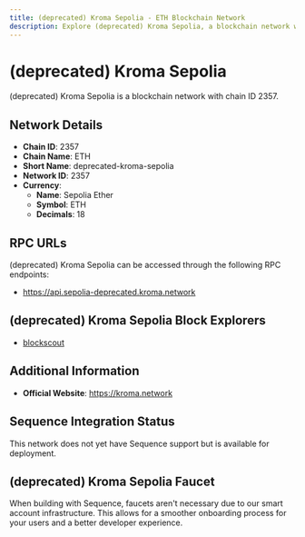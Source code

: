 ```yaml
--- 
title: (deprecated) Kroma Sepolia - ETH Blockchain Network
description: Explore (deprecated) Kroma Sepolia, a blockchain network with chain ID 2357. Learn about its native currency, Sepolia Ether, and how to interact with the network.
---
```


# (deprecated) Kroma Sepolia

(deprecated) Kroma Sepolia is a blockchain network with chain ID 2357.

## Network Details

- **Chain ID**: 2357
- **Chain Name**: ETH
- **Short Name**: deprecated-kroma-sepolia
- **Network ID**: 2357
- **Currency**: 
  - **Name**: Sepolia Ether
  - **Symbol**: ETH
  - **Decimals**: 18

## RPC URLs

(deprecated) Kroma Sepolia can be accessed through the following RPC endpoints:

- https://api.sepolia-deprecated.kroma.network

## (deprecated) Kroma Sepolia Block Explorers

- [blockscout](https://blockscout.sepolia-deprecated.kroma.network)

## Additional Information

- **Official Website**: https://kroma.network

## Sequence Integration Status

This network does not yet have Sequence support but is available for deployment.

## (deprecated) Kroma Sepolia Faucet

When building with Sequence, faucets aren't necessary due to our smart account infrastructure. This allows for a smoother onboarding process for your users and a better developer experience.
